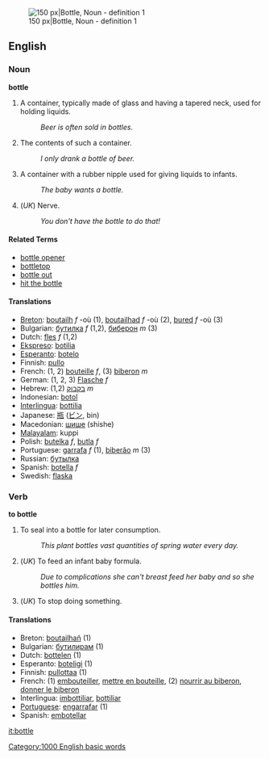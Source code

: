 [[Image:Beaujolais Nouveau bottle.jpg|thumb|right|150 px|Bottle, Noun - definition 1]]

==English==

===Noun===
'''bottle'''

# A container, typically made of glass and having a tapered neck, used for holding liquids.
#: ''Beer is often sold in bottles.''
# The contents of such a container.  
#: ''I only drank a bottle of beer.''
# A container with a rubber nipple used for giving liquids to infants.
#: ''The baby wants a bottle.''
# (''UK'') Nerve.
#: ''You don't have the bottle to do that!''

====Related Terms====
* [[bottle opener]]
* [[bottletop]]
* [[bottle out]]
* [[hit the bottle]]

====Translations====
*[[Breton]]: [[boutailh]] ''f'' -où (1), [[boutailhad]] ''f'' -où (2), [[bured]] ''f'' -où (3)
*Bulgarian: [[бутилка]] ''f'' (1,2), [[биберон]] ''m'' (3)
*Dutch: [[fles]] ''f'' (1,2)
*[[Ekspreso]]: [[botilia]]
*[[Esperanto]]: [[botelo]]
*Finnish: [[pullo]]
*French: (1, 2) [[bouteille]] ''f'', (3) [[biberon]] ''m''
*German: (1, 2, 3) [[Flasche]] ''f''
*Hebrew: (1,2) [[בקבוק]] ''m''
*Indonesian: [[botol]]
*[[Interlingua]]: [[bottilia]]
*Japanese: [[瓶]] ([[ビン]], bin)
*Macedonian: [[шише]] (shishe)
*[[Malayalam]]: kuppi
*Polish: [[butelka]] ''f'', [[butla]] ''f''
*Portuguese: [[garrafa]] ''f'' (1), [[biberão]] ''m'' (3)
*Russian: [[бутылка]]
*Spanish: [[botella]] ''f''
*Swedish: [[flaska]]

===Verb===
'''to bottle'''

# To seal into a bottle for later consumption.
#: ''This plant bottles vast quantities of spring water every day.''
# (''UK'') To feed an infant baby formula.
#: ''Due to complications she can't breast feed her baby and so she bottles him.''
# (''UK'') To stop doing something.

====Translations====
*Breton: [[boutailhañ]] (1)
*Bulgarian: [[бутилирам]] (1)
*Dutch: [[bottelen]] (1)
*Esperanto: [[boteligi]] (1)
*Finnish: [[pullottaa]] (1)
*French: (1) [[embouteiller]], [[mettre en bouteille]], (2) [[nourrir au biberon]], [[donner le biberon]]
*Interlingua: [[imbottiliar]], [[bottiliar]]
*[[Portuguese]]: [[engarrafar]] (1)
*Spanish: [[embotellar]]

[[it:bottle]]
[[Category:1000 English basic words]]